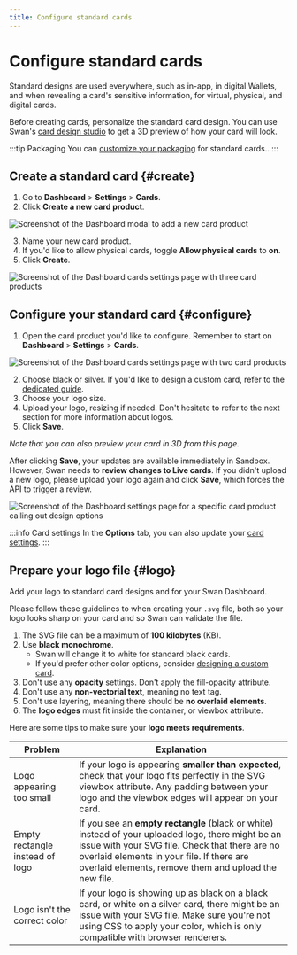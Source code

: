 ```yaml
---
title: Configure standard cards
---
```


# Configure standard cards

Standard designs are used everywhere, such as in-app, in digital Wallets, and when revealing a card's sensitive information, for virtual, physical, and digital cards.

Before creating cards, personalize the standard card design.
You can use Swan's [card design studio](https://swan-io.github.io/card-design-studio/) to get a 3D preview of how your card will look.

:::tip Packaging
You can [customize your packaging](./index.mdx#packaging) for standard cards..
:::

## Create a standard card {#create}

1. Go to **Dashboard** > **Settings** > **Cards**.
1. Click **Create a new card product**.

![Screenshot of the Dashboard modal to add a new card product](../../../images/topics/cards/cards-configure-create-1.png)

3. Name your new card product.
4. If you'd like to allow physical cards, toggle **Allow physical cards** to **on**.
5. Click **Create**.

![Screenshot of the Dashboard cards settings page with three card products](../../../images/topics/cards/cards-configure-create-2.png)

## Configure your standard card {#configure}

1. Open the card product you'd like to configure.
Remember to start on **Dashboard** > **Settings** > **Cards**.

![Screenshot of the Dashboard cards settings page with two card products](../../../images/topics/cards/cards-configure-1.png)

2. Choose black or silver. If you'd like to design a custom card, refer to the [dedicated guide](./guide-custom.mdx).
3. Choose your logo size.
4. Upload your logo, resizing if needed. Don't hesitate to refer to the next section for more information about logos.
5. Click **Save**.

*Note that you can also preview your card in 3D from this page.*

After clicking **Save**, your updates are available immediately in Sandbox.
However, Swan needs to **review changes to Live cards**.
If you didn't upload a new logo, please upload your logo again and click **Save**, which forces the API to trigger a review.

![Screenshot of the Dashboard settings page for a specific card product calling out design options](../../../images/topics/cards/cards-configure-2.png)

:::info Card settings
In the **Options** tab, you can also update your [card settings](../overview/guide-update.mdx).
:::

## Prepare your logo file {#logo}

Add your logo to standard card designs and for your Swan Dashboard.

Please follow these guidelines to when creating your `.svg` file, both so your logo looks sharp on your card and so Swan can validate the file.

1. The SVG file can be a maximum of **100 kilobytes** (KB).
1. Use **black monochrome**.
    - Swan will change it to white for standard black cards.
    - If you'd prefer other color options, consider [designing a custom card](./guide-custom.mdx).
1. Don't use any **opacity** settings. Don't apply the fill-opacity attribute.
1. Don't use any **non-vectorial text**, meaning no text tag.
1. Don't use layering, meaning there should be **no overlaid elements**.
1. The **logo edges** must fit inside the container, or viewbox attribute.

Here are some tips to make sure your **logo meets requirements**.

| Problem | Explanation |
| --- | --- |
| Logo appearing too small | If your logo is appearing **smaller than expected**, check that your logo fits perfectly in the SVG viewbox attribute. Any padding between your logo and the viewbox edges will appear on your card. |
| Empty rectangle instead of logo | If you see an **empty rectangle** (black or white) instead of your uploaded logo, there might be an issue with your SVG file. Check that there are no overlaid elements in your file. If there are overlaid elements, remove them and upload the new file. |
| Logo isn't the correct color | If your logo is showing up as black on a black card, or white on a silver card, there might be an issue with your SVG file. Make sure you're not using CSS to apply your color, which is only compatible with browser renderers.  |
